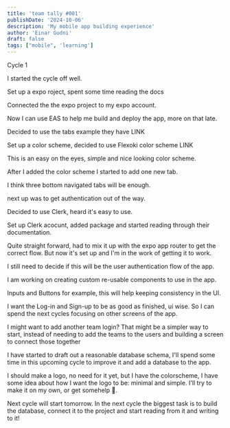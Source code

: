 ```yaml
---
title: 'team tally #001'
publishDate: '2024-10-06'
description: 'My mobile app building experience'
author: 'Einar Gudni'
draft: false
tags: ["mobile", 'learning']
---
```


<Draft />

<SubHeading>
  Cycle 1
</SubHeading>

<div class="mt-2">

<p class="mt-2">I started the cycle off well.</p>

Set up a expo roject, spent some time reading the docs

Connected the the expo project to my expo account.

Now I can use EAS to help me build and deploy the app, more on that late. 

Decided to use the tabs example they have LINK

Set up a color scheme, decided to use Flexoki color scheme LINK

This is an easy on the eyes, simple and nice looking color scheme.

After I added the color scheme I started to add one new tab.

I think three bottom navigated tabs will be enough.

next up was to get authentication out of the way.

Decided to use Clerk, heard it's easy to use.

Set up Clerk acocunt, added package and started reading through their documentation.

Quite straight forward, had to mix it up with the expo app router to get the correct flow. But now it's set up and I'm in the work of getting it to work.

I still need to decide if this will be the user authentication flow of the app.

I am working on creating custom re-usable components to use in the app.

Inputs and Buttons for example, this will help keeping consistency in the UI.

I want the Log-in and Sign-up to be as good as finished, ui wise. So I can spend the next cycles focusing on other screens of the app.

I might want to add another team login? That might be a simpler way to start, instead of needing to add the teams to the users and building a screen to connect those together

I have started to draft out a reasonable database schema, I'll spend some time in this upcoming cycle to improve it and add a database to the app.


I should make a logo, no need for it yet, but I have the colorscheme, I have some idea about how I want the logo to be: minimal and simple. I'll try to make it on my own, or get somehelp 🤠.

Next cycle will start tomorrow. In the next cycle the biggest task is to build the database, connect it to the project and start reading from it and writing to it!
</div>

